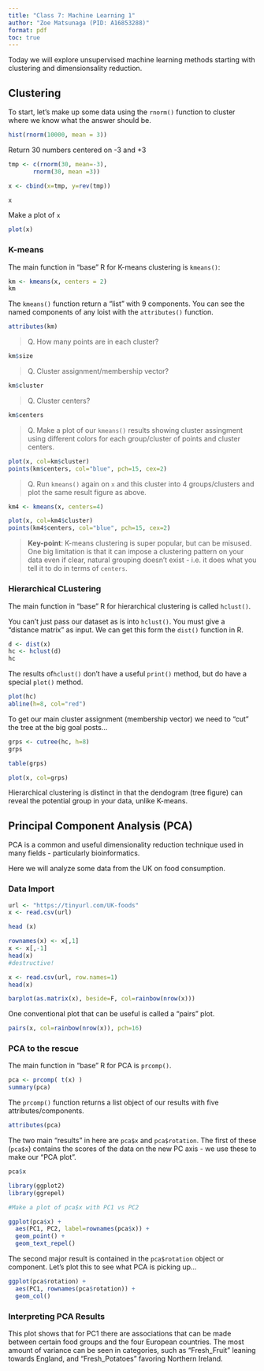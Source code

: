 ```yaml
---
title: "Class 7: Machine Learning 1"
author: "Zoe Matsunaga (PID: A16853288)"
format: pdf
toc: true
---
```


Today we will explore unsupervised machine learning methods starting with clustering and dimensionsality reduction. 

## Clustering

To start, let's make up some data using the `rnorm()` function to cluster where we know what the answer should be. 

```r
hist(rnorm(10000, mean = 3))
```

Return 30 numbers centered on -3 and +3

```r
tmp <- c(rnorm(30, mean=-3),
       rnorm(30, mean =3))

x <- cbind(x=tmp, y=rev(tmp))

x
```

Make a plot of `x`

```r
plot(x)
```

### K-means

The main function in "base" R for K-means clustering is `kmeans()`:

```r
km <- kmeans(x, centers = 2)
km
```

The `kmeans()` function return a "list" with 9 components. You can see the named components of any loist with the `attributes()` function.

```r
attributes(km)
```

> Q. How many points are in each cluster?

```r
km$size
```

> Q. Cluster assignment/membership vector?

```r
km$cluster
```

> Q. Cluster centers?

```r
km$centers
```

> Q. Make a plot of our `kmeans()` results showing cluster assingment using different colors for each group/cluster of points and cluster centers.

```r
plot(x, col=km$cluster)
points(km$centers, col="blue", pch=15, cex=2)
```

> Q. Run `kmeans()` again on `x` and this cluster into 4 groups/clusters and plot the same result figure as above. 

```r
km4 <- kmeans(x, centers=4)

plot(x, col=km4$cluster)
points(km4$centers, col="blue", pch=15, cex=2)
```

> **Key-point**: K-means clustering is super popular, but can be misused. One big limitation is that it can impose a clustering pattern on your data even if clear, natural grouping doesn't exist - i.e. it does what you tell it to do in terms of `centers`. 

### Hierarchical CLustering

The main function in "base" R for hierarchical clustering is called `hclust()`.

You can't just pass our dataset as is into `hclust()`. You must give a "distance matrix" as input. We can get this form the `dist()` function in R.
```r
d <- dist(x)
hc <- hclust(d)
hc
```

The results of`hclust()` don't have a useful `print()` method, but do have a special `plot()` method. 

```r
plot(hc)
abline(h=8, col="red")
```

To get our main cluster assignment (membership vector) we need to "cut" the tree at the big goal posts...

```r
grps <- cutree(hc, h=8)
grps
```

```r
table(grps)
```

```r
plot(x, col=grps)
```


Hierarchical clustering is distinct in that the dendogram (tree figure) can reveal the potential group in your data, unlike K-means.

## Principal Component Analysis (PCA)

PCA is a common and useful dimensionality reduction technique used in many fields - particularly bioinformatics.

Here we will analyze some data from the UK on food consumption. 

### Data Import

```r
url <- "https://tinyurl.com/UK-foods"
x <- read.csv(url)

head (x)
```

```r
rownames(x) <- x[,1]
x <- x[,-1]
head(x)
#destructive!
```

```r
x <- read.csv(url, row.names=1)
head(x)
```

```r
barplot(as.matrix(x), beside=F, col=rainbow(nrow(x)))
```

One conventional plot that can be useful is called a "pairs" plot. 

```r
pairs(x, col=rainbow(nrow(x)), pch=16)
```

### PCA to the rescue 

The main function in "base" R for PCA is `prcomp()`.

```r
pca <- prcomp( t(x) )
summary(pca)
```

The `prcomp()` function returns a list object of our results with five attributes/components. 

```r
attributes(pca)
```

The two main "results" in here are `pca$x` and `pca$rotation`. The first of these (`pca$x`) contains the scores of the data on the new PC axis - we use these to make our "PCA plot".

```r
pca$x
```

```r
library(ggplot2)
library(ggrepel)

#Make a plot of pca$x with PC1 vs PC2

ggplot(pca$x) + 
  aes(PC1, PC2, label=rownames(pca$x)) + 
  geom_point() +
  geom_text_repel()
```

The second major result is contained in the `pca$rotation` object or component. Let's plot this to see what PCA is picking up...

```r
ggplot(pca$rotation) +
  aes(PC1, rownames(pca$rotation)) + 
  geom_col()
```

### Interpreting PCA Results

This plot shows that for PC1 there are associations that can be made between certain food groups and the four European countries. The most amount of variance can be seen in categories, such as "Fresh_Fruit" leaning towards England, and "Fresh_Potatoes" favoring Northern Ireland. 

